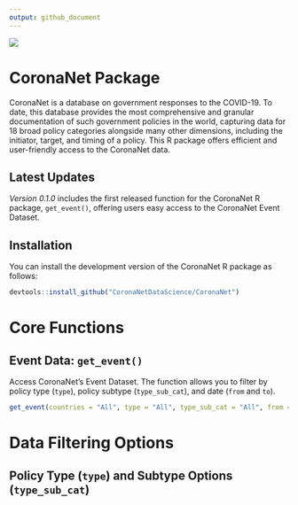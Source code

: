 ```yaml
---
output: github_document
---
```


![](https://www.coronanet-project.org/images/logo_transparent_slim.png)

# CoronaNet Package

CoronaNet is a database on government responses to the COVID-19. To date, this database provides the most comprehensive and granular documentation of such government policies in the world, capturing data for 18 broad policy categories alongside many other dimensions, including the initiator, target, and timing of a policy. This R package offers efficient and user-friendly access to the CoronaNet data.

## Latest Updates

*Version 0.1.0* includes the first released function for the CoronaNet R package, `get_event()`, offering users easy access to the CoronaNet Event Dataset.

## Installation

You can install the development version of the CoronaNet R package as follows:

``` r
devtools::install_github("CoronaNetDataScience/CoronaNet")
```

# Core Functions

## Event Data: `get_event()`

Access CoronaNet's Event Dataset. The function allows you to filter by policy type (`type`), policy subtype (`type_sub_cat`), and date (`from` and `to`).

``` r
get_event(countries = "All", type = "All", type_sub_cat = "All", from = "2019-12-31", to = "2027-07-01")
```

# Data Filtering Options

## Policy Type (`type`) and Subtype Options (`type_sub_cat`)
